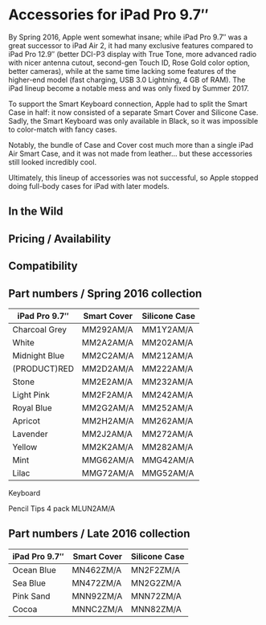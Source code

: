 # Accessories for iPad Pro 9.7″

By Spring 2016, Apple went somewhat insane; while iPad Pro 9.7″ was a great successor to iPad Air 2, it had many exclusive features compared to iPad Pro 12.9″ (better DCI-P3 display with True Tone, more advanced radio with nicer antenna cutout, second-gen Touch ID, Rose Gold color option, better cameras), while at the same time lacking some features of the higher-end model (fast charging, USB 3.0 Lightning, 4 GB of RAM). The iPad lineup become a notable mess and was only fixed by Summer 2017.

To support the Smart Keyboard connection, Apple had to split the Smart Case in half: it now consisted of a separate Smart Cover and Silicone Case. Sadly, the Smart Keyboard was only available in Black, so it was impossible to color-match with fancy cases.

Notably, the bundle of Case and Cover cost much more than a single iPad Air Smart Case, and it was not made from leather... but these accessories still looked incredibly cool.

Ultimately, this lineup of accessories was not successful, so Apple stopped doing full-body cases for iPad with later models.

## In the Wild

## Pricing / Availability

## Compatibility

## Part numbers / Spring 2016 collection

| iPad Pro 9.7″ | Smart Cover | Silicone Case |
| ------------- | ----------- | ------------- |
| Charcoal Grey | MM292AM/A   | MM1Y2AM/A     |
| White         | MM2A2AM/A   | MM202AM/A     |
| Midnight Blue | MM2C2AM/A   | MM212AM/A     |
| (PRODUCT)RED  | MM2D2AM/A   | MM222AM/A     |
| Stone         | MM2E2AM/A   | MM232AM/A     |
| Light Pink    | MM2F2AM/A   | MM242AM/A     |
| Royal Blue    | MM2G2AM/A   | MM252AM/A     |
| Apricot       | MM2H2AM/A   | MM262AM/A     |
| Lavender      | MM2J2AM/A   | MM272AM/A     |
| Yellow        | MM2K2AM/A   | MM282AM/A     |
| Mint          | MMG62AM/A   | MMG42AM/A     |
| Lilac         | MMG72AM/A   | MMG52AM/A     |

Keyboard

Pencil Tips 4 pack MLUN2AM/A

## Part numbers / Late 2016 collection

| iPad Pro 9.7″ | Smart Cover | Silicone Case |
| ------------- | ----------- | ------------- |
| Ocean Blue    | MN462ZM/A   | MN2F2ZM/A     |
| Sea Blue      | MN472ZM/A   | MN2G2ZM/A     |
| Pink Sand     | MNN92ZM/A   | MNN72ZM/A     |
| Cocoa         | MNNC2ZM/A   | MNN82ZM/A     |
